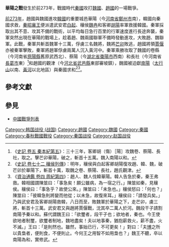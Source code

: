 {{Infobox Military Conflict
|conflict=華陽之戰
|partof=
|date=前275年~前273年
|place=[[韓國|韓國]]華陽（今[[河南省|河南省]][[鄭州市|鄭州市]]南）
|result=秦軍大勝，取[[魏國|魏國]]的卷縣、蔡陽和長社和[[趙國|趙國]]的觀津。
|combatant1=[[秦國|秦國]]
|combatant2=[[魏國|魏國]]<br>[[趙國|趙國]]
|commander1=[[白起|白起]]<br>[[魏冉|魏冉]]<br>[[胡陽|胡陽]]
|commander2=魏：[[芒卯|芒卯]]<br>趙：[[賈偃|賈偃]]
|strength1=约十萬人
|strength2=约十九萬人
|casualties1=数万人
|casualties2=魏軍：十三萬人<br>趙軍：兩萬人
}}
{{Campaignbox 秦赵战争}}
'''華陽之戰'''發生於前273年，戰國時代[[秦國|秦國]]攻打[[魏國|魏國]]、[[趙國|趙國]]的一場戰爭。

[[前273年|前273年]]，趙國與魏國進攻[[韓國|韓國]]的重要城邑華陽（今[[河南省|河南省]][[鄭州市|鄭州市]]南），韓國向秦國求救，[[秦昭襄王|秦昭襄王]]便派遣武安君[[白起|白起]]、穰侯[[魏冉|魏冉]]和客卿[[胡陽|胡陽]]率軍救援韓國。秦軍採取出其不意、攻其不備的戰術，以平均每日急行百里的行軍速度進行長途奔襲，秦軍突然出現在華陽的戰場上，趁着趙、魏兩國聯軍不備時發動進攻，大敗趙、魏聯軍。此戰，秦軍共斬首魏軍十三萬，俘虜三名魏將，魏將[[芒卯|芒卯]]敗逃，趙國將領[[賈偃|賈偃]]亦被秦軍擊敗，秦軍將趙軍俘虜兩萬人沉入黃河中。秦軍乘勝攻取了魏國的卷縣（今河南省[[原陽縣|原陽縣]]舊原武西北）、蔡陽（今[[湖北省|湖北省]][[棗陽市|棗陽市]]西南）和長社（今河南省[[長葛市|長葛市]]東）<ref>《[[s:史記/卷005|史記 卷五 秦本紀第五]]》：三十三年，客卿胡（傷）［陽］攻魏卷、蔡陽、長社，取之。擊芒卯華陽，破之，斬首十五萬。魏入南陽以和。</ref>和趙國的觀津（今[[河北省|河北省]][[武邑縣|武邑縣]]東部審坡鎮），魏國被迫獻[[南陽|南陽]]（[[太行山|太行山]]以南、[[黃河|黃河]]以北地區）與秦國求和<ref>《[[s:史記/卷072|史記 卷七十二 穰侯列傳]]》：明年，穰侯與白起客卿胡陽復攻趙、韓、魏，破芒卯於華陽下，斬首十萬，取魏之卷、蔡陽、長社，趙氏觀津。</ref><ref>《[[s:資治通鑑/卷004|資治通鑑 卷四 周紀第四]]》：趙人、魏人伐韓華陽。韓人告急於秦，秦王弗救。韓相國謂陳筮曰：「事急矣！願公雖病，為一宿之行。」陳筮如秦，見穰侯。穰侯曰：「事急乎？故使公來。」陳筮曰：「未急也。」穰侯怒曰：「何也？」陳筮曰：「彼韓急則將變而他從；以未急，故復來耳。」穰侯曰：「請發兵矣。」乃與武安君及客卿胡陽救韓，八日而至，敗魏軍於華陽之下，走芒卯，虜三將，斬首十三萬。武安君又與趙將賈偃戰，沈其卒二萬人於河。魏段干子請割南陽予秦以和。蘇代謂魏王曰：「欲璽者，段干子也；欲地者，秦也。今王使欲地者制璽，欲璽者制地，魏地盡矣！夫以地事秦，猶抱薪救火，薪不盡，火不滅。」王曰：「是則然也。雖然，事始已行，不可更矣！」對曰：「夫[[六博|博]]之所以貴梟者，便則食，不便則止。今何王之用智不如用梟也？」魏王不聽，卒以南陽為和，實修武。</ref>。

== 參考文獻==
{{reflist}}

==參見==
*[[中國戰爭列表|中國戰爭列表]]

{{戰國歷史事件}}

[[Category:韩国战役_(战国)|Category:韩国战役 (战国)]]
[[Category:趙國|Category:趙國]]
[[Category:魏國|Category:魏國]]
[[Category:秦國|Category:秦國]]
[[Category:春秋戰國戰役|Category:春秋戰國戰役]]
[[Category:秦国战役|Category:秦国战役]]
[[Category:赵国战役|Category:赵国战役]]